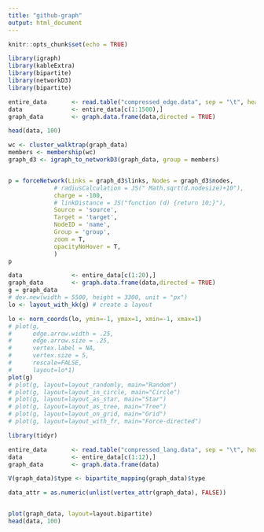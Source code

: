 ```yaml
---
title: "github-graph"
output: html_document
---
```


```r
knitr::opts_chunk$set(echo = TRUE)
```

```r

library(igraph)
library(kableExtra)
library(bipartite)
library(networkD3)
library(bipartite)
```

```r


entire_data       <- read.table("compressed_edge.data", sep = "\t", header = FALSE)
data              <- entire_data[c(1:1500),]
graph_data        <- graph.data.frame(data,directed = TRUE)

head(data, 100)
```

``` r


wc <- cluster_walktrap(graph_data)
members <- membership(wc)
graph_d3 <- igraph_to_networkD3(graph_data, group = members)


p = forceNetwork(Links = graph_d3$links, Nodes = graph_d3$nodes, 
             # radiusCalculation = JS(" Math.sqrt(d.nodesize)+10"),
             charge = -100,
             # linkDistance = JS("function (d) {return 10;}"),
             Source = 'source',
             Target = 'target', 
             NodeID = 'name',
             Group = 'group',
             zoom = T,
             opacityNoHover = T,
             )
p
```



``` r
data              <- entire_data[c(1:20),]
graph_data        <- graph.data.frame(data,directed = TRUE)
g = graph_data
# dev.new(width = 5500, height = 3300, unit = "px")
lo <- layout_with_kk(g) # create a layout

lo <- norm_coords(lo, ymin=-1, ymax=1, xmin=-1, xmax=1)
# plot(g,
#      edge.arrow.width = .25,
#      edge.arrow.size = .25,
#      vertex.label = NA,
#      vertex.size = 5,
#      rescale=FALSE,
#      layout=lo*1)
plot(g)
# plot(g, layout=layout_randomly, main="Random")
# plot(g, layout=layout_in_circle, main="Circle")
# plot(g, layout=layout_as_star, main="Star")
# plot(g, layout=layout_as_tree, main="Tree")
# plot(g, layout=layout_on_grid, main="Grid")
# plot(g, layout=layout_with_fr, main="Force-directed")
```

``` r
library(tidyr)

entire_data       <- read.table("compressed_lang.data", sep = "\t", header = FALSE)
data              <- entire_data[c(1:12),]
graph_data        <- graph.data.frame(data)

V(graph_data)$type <- bipartite_mapping(graph_data)$type

data_attr = as.numeric(unlist(vertex_attr(graph_data), FALSE))


plot(graph_data, layout=layout.bipartite)
head(data, 100)

```